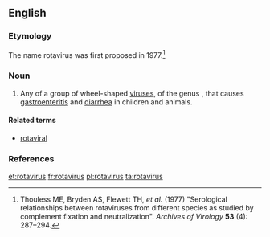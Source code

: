 {{also|rotavirus}}
==English==
{{rfi}}
{{wikipedia}}
{{wikispecies}}

===Etymology===
The name rotavirus was first proposed in 1977.<ref>Thouless ME, Bryden AS, Flewett TH, ''et al.'' (1977) "Serological relationships between rotaviruses from different species as studied by complement fixation and neutralization". ''Archives of Virology'' '''53''' (4): 287–294.</ref>

===Noun===
{{wikipedia}}
{{en-noun|es}}

# Any of a group of wheel-shaped [[virus]]es, of the genus {{taxlink|Rotavirus|genus}}, that causes [[gastroenteritis]] and [[diarrhea]] in children and animals.

====Related terms====
*[[rotaviral]]

===References===
<references/>

[[et:rotavirus]]
[[fr:rotavirus]]
[[pl:rotavirus]]
[[ta:rotavirus]]